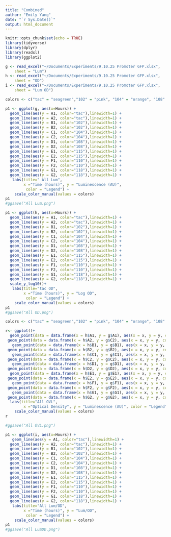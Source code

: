 ```yaml
---
title: "Combined"
author: "Emily Yang"
date: "`r Sys.Date()`"
output: html_document
---
```


```r
knitr::opts_chunk$set(echo = TRUE)
library(tidyverse)
library(dplyr)
library(readxl)
library(ggplot2)

g <- read_excel("~/Documents/Experiments/9.10.25 Promoter GFP.xlsx", 
    sheet = "Lum")
h <- read_excel("~/Documents/Experiments/9.10.25 Promoter GFP.xlsx", 
    sheet = "OD")
i <- read_excel("~/Documents/Experiments/9.10.25 Promoter GFP.xlsx", 
    sheet = "Lum OD")
```

```r

colors <- c("tac" = "seagreen","102" = "pink", "104" = "orange", "108" = "lightblue", "115" = "purple", "110" = "cyan", "118" ="salmon")

p1 <- ggplot(g, aes(x=Hours)) + 
  geom_line(aes(y = A1, color="tac"),linewidth=1) +
  geom_line(aes(y = A2, color="tac"),linewidth=1) +
  geom_line(aes(y = B1, color="102"),linewidth=1) +
  geom_line(aes(y = B2, color="102"),linewidth=1) +
  geom_line(aes(y = C1, color="104"),linewidth=1) +
  geom_line(aes(y = C2, color="104"),linewidth=1) +
  geom_line(aes(y = D1, color="108"),linewidth=1) +
  geom_line(aes(y = D2, color="108"),linewidth=1) +
  geom_line(aes(y = E1, color="115"),linewidth=1) +
  geom_line(aes(y = E2, color="115"),linewidth=1) +
  geom_line(aes(y = F1, color="110"),linewidth=1) +
  geom_line(aes(y = F2, color="110"),linewidth=1) +
  geom_line(aes(y = G1, color="118"),linewidth=1) +
  geom_line(aes(y = G2, color="118"),linewidth=1) +
   labs(title=" All Lum",
        x ="Time (hours)", y = "Luminescence (AU)",
         color = "Legend") +
    scale_color_manual(values = colors)
p1
#ggsave("All Lum.png")

p1 <- ggplot(h, aes(x=Hours)) + 
  geom_line(aes(y = A1, color="tac"),linewidth=1) +
  geom_line(aes(y = A2, color="tac"),linewidth=1) +
  geom_line(aes(y = B1, color="102"),linewidth=1) +
  geom_line(aes(y = B2, color="102"),linewidth=1) +
  geom_line(aes(y = C1, color="104"),linewidth=1) +
  geom_line(aes(y = C2, color="104"),linewidth=1) +
  geom_line(aes(y = D1, color="108"),linewidth=1) +
  geom_line(aes(y = D2, color="108"),linewidth=1) +
  geom_line(aes(y = E1, color="115"),linewidth=1) +
  geom_line(aes(y = E2, color="115"),linewidth=1) +
  geom_line(aes(y = F1, color="110"),linewidth=1) +
  geom_line(aes(y = F2, color="110"),linewidth=1) +
  geom_line(aes(y = G1, color="118"),linewidth=1) +
  geom_line(aes(y = G2, color="118"),linewidth=1) +
  scale_y_log10()+
   labs(title="tac OD",
        x ="Time (hours)", y = "Log OD",
         color = "Legend") +
    scale_color_manual(values = colors)
p1
#ggsave("All OD.png")
```

```r
colors <- c("tac" = "seagreen","102" = "pink", "104" = "orange", "108" = "lightblue", "115" = "purple", "110" = "cyan", "118" ="salmon")

r<- ggplot()+ 
  geom_point(data = data.frame(x = h$A1, y = g$A1), aes(x = x, y = y, color="tac"))+
 geom_point(data = data.frame(x = h$A2, y = g$C2), aes(x = x, y = y, color="tac"))+
   geom_point(data = data.frame(x = h$B1, y = g$B1), aes(x = x, y = y, color="102"))+
 geom_point(data = data.frame(x = h$B2, y = g$B2), aes(x = x, y = y, color="102"))+
   geom_point(data = data.frame(x = h$C1, y = g$C1), aes(x = x, y = y, color="104"))+
 geom_point(data = data.frame(x = h$C2, y = g$C2), aes(x = x, y = y, color="104"))+
   geom_point(data = data.frame(x = h$D1, y = g$D1), aes(x = x, y = y, color="108"))+
 geom_point(data = data.frame(x = h$D2, y = g$D2), aes(x = x, y = y, color="108"))+
  geom_point(data = data.frame(x = h$E1, y = g$E1), aes(x = x, y = y, color="115"))+
 geom_point(data = data.frame(x = h$E2, y = g$E2), aes(x = x, y = y, color="115"))+
   geom_point(data = data.frame(x = h$F1, y = g$F1), aes(x = x, y = y, color="110"))+
 geom_point(data = data.frame(x = h$F2, y = g$F2), aes(x = x, y = y, color="110"))+
   geom_point(data = data.frame(x = h$G1, y = g$G1), aes(x = x, y = y, color="118"))+
 geom_point(data = data.frame(x = h$G2, y = g$G2), aes(x = x, y = y, color="118"))+
  labs(title="All OVL",
        x ="Optical Density", y = "Luminescence (AU)", color = "Legend") +
    scale_color_manual(values = colors)
r

#ggsave("All OVL.png")
```  
```r
p1 <- ggplot(i, aes(x=Hours)) + 
   geom_line(aes(y = A1, color="tac"),linewidth=1) +
  geom_line(aes(y = A2, color="tac"),linewidth=1) +
  geom_line(aes(y = B1, color="102"),linewidth=1) +
  geom_line(aes(y = B2, color="102"),linewidth=1) +
  geom_line(aes(y = C1, color="104"),linewidth=1) +
  geom_line(aes(y = C2, color="104"),linewidth=1) +
  geom_line(aes(y = D1, color="108"),linewidth=1) +
  geom_line(aes(y = D2, color="108"),linewidth=1) +
  geom_line(aes(y = E1, color="115"),linewidth=1) +
  geom_line(aes(y = E2, color="115"),linewidth=1) +
  geom_line(aes(y = F1, color="110"),linewidth=1) +
  geom_line(aes(y = F2, color="110"),linewidth=1) +
  geom_line(aes(y = G1, color="118"),linewidth=1) +
  geom_line(aes(y = G2, color="118"),linewidth=1) +
   labs(title="All Lum/OD",
        x ="Time (hours)", y = "Lum/OD",
         color = "Legend") +
    scale_color_manual(values = colors)
p1
#ggsave("All LumOD.png")
```